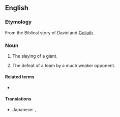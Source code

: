 ==English==

===Etymology===
From the Biblical story of David and [[Goliath]].

===Noun===
{{en-noun}}

# The slaying of a giant.
# {{lb|en|sports}} The defeat of a team by a much weaker opponent.

====Related terms====
* {{l|en|giant-killer}}

====Translations====
{{trans-top|defeat of a team by a much weaker opponent}}
* Japanese: {{t|ja|番狂わせ|tr=bankuruwase}}, {{t+|ja|金星|tr=kinboshi}}
{{trans-mid}}
{{trans-bottom}}